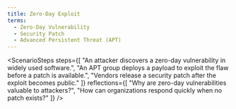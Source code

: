 ```yaml
---
title: Zero-Day Exploit
terms:
  - Zero-Day Vulnerability
  - Security Patch
  - Advanced Persistent Threat (APT)
---
```



<ScenarioSteps
  steps={[
    "An attacker discovers a zero-day vulnerability in widely used software.",
    "An APT group deploys a payload to exploit the flaw before a patch is available.",
    "Vendors release a security patch after the exploit becomes public."
  ]}
  reflections={[
    "Why are zero-day vulnerabilities valuable to attackers?",
    "How can organizations respond quickly when no patch exists?"
  ]}
/>
